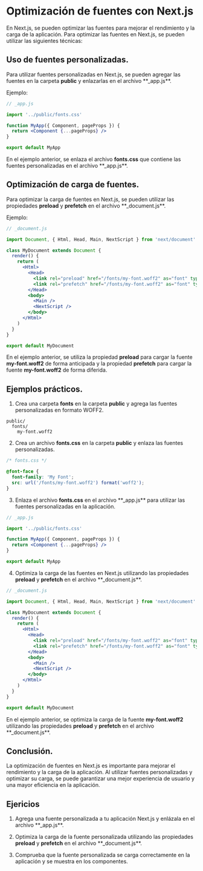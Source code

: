 # Optimización de fuentes con Next.js

En Next.js, se pueden optimizar las fuentes para mejorar el rendimiento y la carga de la aplicación. Para optimizar las fuentes en Next.js, se pueden utilizar las siguientes técnicas:

## Uso de fuentes personalizadas.

Para utilizar fuentes personalizadas en Next.js, se pueden agregar las fuentes en la carpeta **public** y enlazarlas en el archivo **_app.js**.

Ejemplo:

```jsx
// _app.js

import '../public/fonts.css'

function MyApp({ Component, pageProps }) {
  return <Component {...pageProps} />
}

export default MyApp
```

En el ejemplo anterior, se enlaza el archivo **fonts.css** que contiene las fuentes personalizadas en el archivo **_app.js**.

## Optimización de carga de fuentes.

Para optimizar la carga de fuentes en Next.js, se pueden utilizar las propiedades **preload** y **prefetch** en el archivo **_document.js**.

Ejemplo:

```jsx
// _document.js

import Document, { Html, Head, Main, NextScript } from 'next/document'

class MyDocument extends Document {
  render() {
    return (
      <Html>
        <Head>
          <link rel="preload" href="/fonts/my-font.woff2" as="font" type="font/woff2" crossOrigin="anonymous" />
          <link rel="prefetch" href="/fonts/my-font.woff2" as="font" type="font/woff2" crossOrigin="anonymous" />
        </Head>
        <body>
          <Main />
          <NextScript />
        </body>
      </Html>
    )
  }
}

export default MyDocument
```

En el ejemplo anterior, se utiliza la propiedad **preload** para cargar la fuente **my-font.woff2** de forma anticipada y la propiedad **prefetch** para cargar la fuente **my-font.woff2** de forma diferida.

## Ejemplos prácticos.

1. Crea una carpeta **fonts** en la carpeta **public** y agrega las fuentes personalizadas en formato WOFF2.

```
public/
  fonts/
    my-font.woff2
```

2. Crea un archivo **fonts.css** en la carpeta **public** y enlaza las fuentes personalizadas.

```css
/* fonts.css */

@font-face {
  font-family: 'My Font';
  src: url('/fonts/my-font.woff2') format('woff2');
}
```

3. Enlaza el archivo **fonts.css** en el archivo **_app.js** para utilizar las fuentes personalizadas en la aplicación.

```jsx
// _app.js

import '../public/fonts.css'

function MyApp({ Component, pageProps }) {
  return <Component {...pageProps} />
}

export default MyApp
```

4. Optimiza la carga de las fuentes en Next.js utilizando las propiedades **preload** y **prefetch** en el archivo **_document.js**.

```jsx
// _document.js

import Document, { Html, Head, Main, NextScript } from 'next/document'

class MyDocument extends Document {
  render() {
    return (
      <Html>
        <Head>
          <link rel="preload" href="/fonts/my-font.woff2" as="font" type="font/woff2" crossOrigin="anonymous" />
          <link rel="prefetch" href="/fonts/my-font.woff2" as="font" type="font/woff2" crossOrigin="anonymous" />
        </Head>
        <body>
          <Main />
          <NextScript />
        </body>
      </Html>
    )
  }
}

export default MyDocument
```

En el ejemplo anterior, se optimiza la carga de la fuente **my-font.woff2** utilizando las propiedades **preload** y **prefetch** en el archivo **_document.js**.

## Conclusión.

La optimización de fuentes en Next.js es importante para mejorar el rendimiento y la carga de la aplicación. Al utilizar fuentes personalizadas y optimizar su carga, se puede garantizar una mejor experiencia de usuario y una mayor eficiencia en la aplicación.

## Ejericios

1. Agrega una fuente personalizada a tu aplicación Next.js y enlázala en el archivo **_app.js**.

2. Optimiza la carga de la fuente personalizada utilizando las propiedades **preload** y **prefetch** en el archivo **_document.js**.

3. Comprueba que la fuente personalizada se carga correctamente en la aplicación y se muestra en los componentes.
